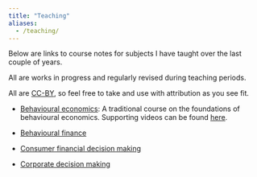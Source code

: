 ```yaml
---
title: "Teaching"
aliases:
  - /teaching/
---
```


Below are links to course notes for subjects I have taught over the last couple of years.

All are works in progress and regularly revised during teaching periods.

All are [CC-BY](https://creativecommons.org/licenses/by/4.0/), so feel free to take and use with attribution as you see fit.

- [Behavioural economics](https://behaviouraleconomics.jasoncollins.blog): A traditional course on the foundations of behavioural economics. Supporting videos can be found [here](https://www.youtube.com/@jasonacollins).

- [Behavioural finance](https://behaviouralfinance.jasoncollins.blog)

- [Consumer financial decision making](https://cfdm.jasoncollins.blog)

- [Corporate decision making](https://corporate.jasoncollins.blog)
